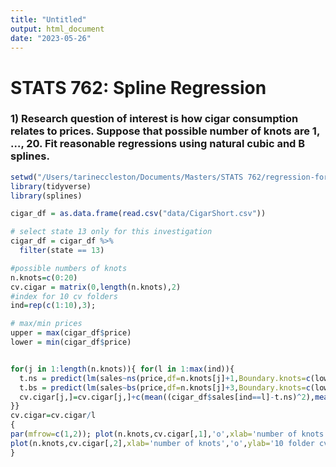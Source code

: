 ```yaml
---
title: "Untitled"
output: html_document
date: "2023-05-26"
---
```


# STATS 762: Spline Regression

### 1) Research question of interest is how cigar consumption relates to prices. Suppose that possible number of knots are 1, ..., 20. Fit reasonable regressions using natural cubic and B splines. 

```r
setwd("/Users/tarineccleston/Documents/Masters/STATS 762/regression-for-DS")
library(tidyverse)
library(splines)

cigar_df = as.data.frame(read.csv("data/CigarShort.csv"))
```

```r
# select state 13 only for this investigation
cigar_df = cigar_df %>%
  filter(state == 13)

#possible numbers of knots
n.knots=c(0:20)
cv.cigar = matrix(0,length(n.knots),2)
#index for 10 cv folders
ind=rep(c(1:10),3);

# max/min prices
upper = max(cigar_df$price)
lower = min(cigar_df$price)


for(j in 1:length(n.knots)){ for(l in 1:max(ind)){
  t.ns = predict(lm(sales~ns(price,df=n.knots[j]+1,Boundary.knots=c(lower,upper)),data=cigar_df[ind!=l,]),newdata=cigar_df[ind==l,])
  t.bs = predict(lm(sales~bs(price,df=n.knots[j]+3,Boundary.knots=c(lower,upper)),data=cigar_df[ind!=l,]),newdata=cigar_df[ind==l,])
  cv.cigar[j,]=cv.cigar[j,]+c(mean((cigar_df$sales[ind==l]-t.ns)^2),mean((cigar_df$sales[ind==l]-t.bs)^2))
}} 
cv.cigar=cv.cigar/l
{
par(mfrow=c(1,2)); plot(n.knots,cv.cigar[,1],'o',xlab='number of knots',ylab='10 folder cv error',main='natural splines');
plot(n.knots,cv.cigar[,2],xlab='number of knots','o',ylab='10 folder cv error',main='B splines')
}
```

